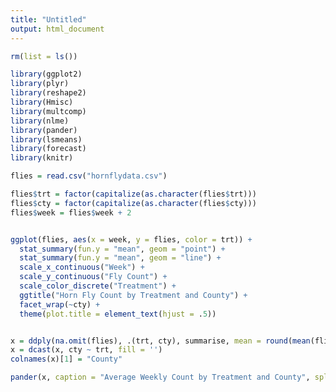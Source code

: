 ```yaml
---
title: "Untitled"
output: html_document
---
```


```r
rm(list = ls())

library(ggplot2)
library(plyr)
library(reshape2)
library(Hmisc)
library(multcomp)
library(nlme)
library(pander)
library(lsmeans)
library(forecast)
library(knitr)

flies = read.csv("hornflydata.csv")

flies$trt = factor(capitalize(as.character(flies$trt)))
flies$cty = factor(capitalize(as.character(flies$cty)))
flies$week = flies$week + 2


ggplot(flies, aes(x = week, y = flies, color = trt)) +
  stat_summary(fun.y = "mean", geom = "point") +
  stat_summary(fun.y = "mean", geom = "line") +
  scale_x_continuous("Week") +
  scale_y_continuous("Fly Count") +
  scale_color_discrete("Treatment") +
  ggtitle("Horn Fly Count by Treatment and County") +
  facet_wrap(~cty) +
  theme(plot.title = element_text(hjust = .5))


x = ddply(na.omit(flies), .(trt, cty), summarise, mean = round(mean(flies), 1))
x = dcast(x, cty ~ trt, fill = '')
colnames(x)[1] = "County"

pander(x, caption = "Average Weekly Count by Treatment and County", split.table = Inf)
```
